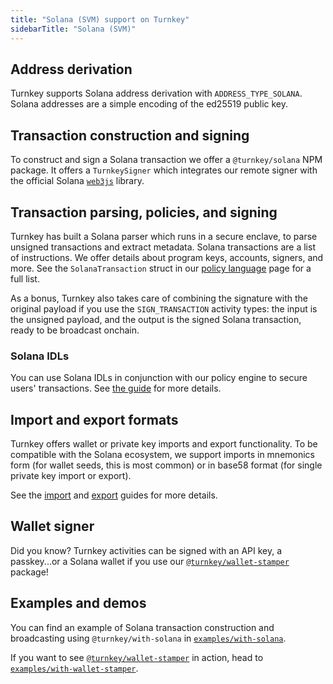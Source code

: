 ```yaml
---
title: "Solana (SVM) support on Turnkey"
sidebarTitle: "Solana (SVM)"
---
```


## Address derivation

Turnkey supports Solana address derivation with `ADDRESS_TYPE_SOLANA`. Solana addresses are a simple encoding of the ed25519 public key.

## Transaction construction and signing

To construct and sign a Solana transaction we offer a `@turnkey/solana` NPM package. It offers a `TurnkeySigner` which integrates our remote signer with the official Solana [`web3js`](https://solana-labs.github.io/solana-web3.js/) library.

## Transaction parsing, policies, and signing

Turnkey has built a Solana parser which runs in a secure enclave, to parse unsigned transactions and extract metadata. Solana transactions are a list of instructions. We offer details about program keys, accounts, signers, and more. See the `SolanaTransaction` struct in our [policy language](/concepts/policies/language) page for a full list.

As a bonus, Turnkey also takes care of combining the signature with the original payload if you use the `SIGN_TRANSACTION` activity types: the input is the unsigned payload, and the output is the signed Solana transaction, ready to be broadcast onchain.

### Solana IDLs

You can use Solana IDLs in conjunction with our policy engine to secure users' transactions. See [the guide](/concepts/policies/smart-contract-interfaces) for more details.

## Import and export formats

Turnkey offers wallet or private key imports and export functionality. To be compatible with the Solana ecosystem, we support imports in mnemonics form (for wallet seeds, this is most common) or in base58 format (for single private key import or export).

See the [import](/embedded-wallets/code-examples/import) and [export](/embedded-wallets/code-examples/export) guides for more details.

## Wallet signer

Did you know? Turnkey activities can be signed with an API key, a passkey...or a Solana wallet if you use our [`@turnkey/wallet-stamper`](https://www.npmjs.com/package/@turnkey/wallet-stamper) package!

## Examples and demos

You can find an example of Solana transaction construction and broadcasting using `@turnkey/with-solana` in [`examples/with-solana`](https://github.com/tkhq/sdk/tree/main/examples/with-solana).

If you want to see [`@turnkey/wallet-stamper`](https://www.npmjs.com/package/@turnkey/wallet-stamper) in action, head to [`examples/with-wallet-stamper`](https://github.com/tkhq/sdk/tree/main/examples/with-wallet-stamper).
